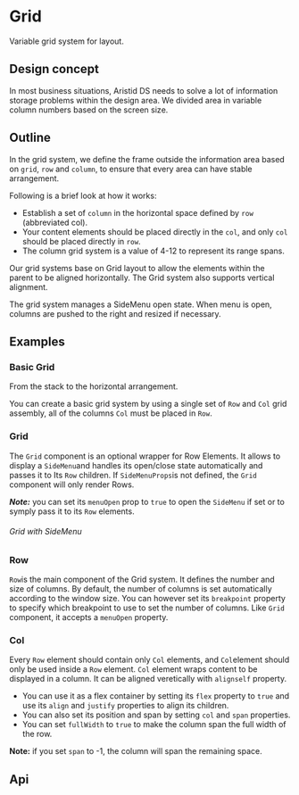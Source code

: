 
<Meta of={KitGridStories} />

<style>
{`
    .col-demo {
        background: #1677ff;
        min-height: 40px;
        line-height: 40px;
        color: #fff;
        text-align: center;
        border-radius: 0;
    }

    .col-demo.odd {
        background: #1677ffbf;
    }

    .col-demo.odd.higher {
        min-height: 60px;
        line-height: 60px;
    }
    .hiddenCanvas {
        display: none;
    }

`}
</style>

# Grid

Variable grid system for layout.

## Design concept

In most business situations, Aristid DS needs to solve a lot of information storage problems within the design area. We divided area in variable column numbers based on the screen size.


## Outline

In the grid system, we define the frame outside the information area based on  `grid`, `row` and `column`, to ensure that every area can have stable arrangement.

Following is a brief look at how it works:

- Establish a set of `column` in the horizontal space defined by `row` (abbreviated col).
- Your content elements should be placed directly in the `col`, and only `col` should be placed directly in `row`.
- The column grid system is a value of 4-12 to represent its range spans.

Our grid systems base on Grid layout to allow the elements within the parent to be aligned horizontally. The Grid system also supports vertical alignment.

The grid system manages a SideMenu open state. When menu is open, columns are pushed to the right and resized if necessary.

## Examples

### Basic Grid

From the stack to the horizontal arrangement.

You can create a basic grid system by using a single set of `Row` and `Col` grid assembly, all of the columns `Col` must be placed in `Row`.


<CustomCanvas content={Examples.Basic} source={Sources.Basic} id="grid-basic"/>

### Grid
The `Grid` component is an optional wrapper for Row Elements. It allows to display a `SideMenu`and handles its open/close state automatically and passes it to Its `Row` children.
If `SideMenuProps`is not defined, the `Grid` component will only render Rows.

***Note:*** you can set its `menuOpen` prop to `true` to open the `SideMenu` if set or to symply pass it to its `Row` elements.

<CustomCanvas content={Examples.Grid} source={Sources.Grid} id="grid-grid" />

###### Grid with SideMenu

<CustomCanvas content={Examples.GridMenu} source={Sources.GridMenu} id="grid-grid-menu" />

### Row
`Row`is the main component of the Grid system. It defines the number and size of columns. By default, the number of columns is set automatically according to the window size.
You can however set its `breakpoint` property to specify  which breakpoint to use to set the number of columns. Like `Grid` component, it accepts a `menuOpen` property.


<CustomCanvas content={Examples.Row} source={Sources.Row} id="grid-row" />

### Col

Every `Row` element should contain only `Col` elements, and `Col`element should only be used inside a `Row` element. `Col` element wraps content to be displayed in a column.
It can be aligned veretically with `alignself` property.

* You can use it as a flex container by setting its `flex` property to `true` and use its `align` and `justify` properties to align its children.
* You can also set its position and span by setting `col` and `span` properties.
* You can set `fullWidth` to `true` to make the column span the full width of the row.

**Note:** if you set `span` to -1, the column will span the remaining space.

<CustomCanvas content={Examples.Col} source={Sources.Col} id="grid-col" />

## Api

<Canvas of={KitGridStories.Api} className="hiddenCanvas" />

<Controls of={KitGridStories.Api} />

